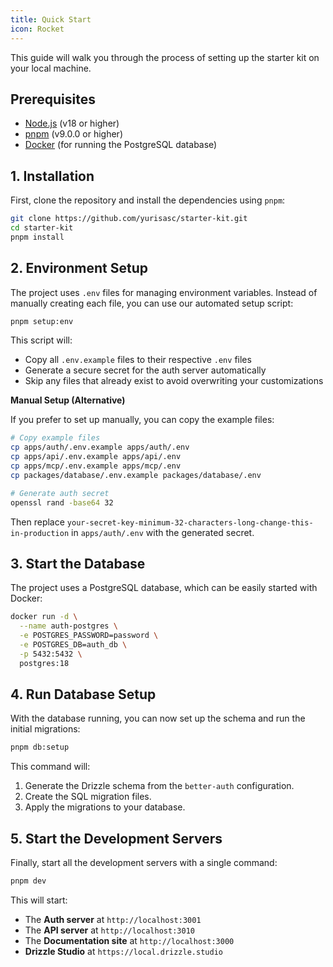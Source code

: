 ```yaml
---
title: Quick Start
icon: Rocket
---
```


This guide will walk you through the process of setting up the starter kit on your local machine.

## Prerequisites

*   [Node.js](https://nodejs.org/en/) (v18 or higher)
*   [pnpm](https://pnpm.io/installation) (v9.0.0 or higher)
*   [Docker](https://www.docker.com/get-started) (for running the PostgreSQL database)

## 1. Installation

First, clone the repository and install the dependencies using `pnpm`:

```bash
git clone https://github.com/yurisasc/starter-kit.git
cd starter-kit
pnpm install
```

## 2. Environment Setup

The project uses `.env` files for managing environment variables. Instead of manually creating each file, you can use our automated setup script:

```bash
pnpm setup:env
```

This script will:
- Copy all `.env.example` files to their respective `.env` files
- Generate a secure secret for the auth server automatically
- Skip any files that already exist to avoid overwriting your customizations

**Manual Setup (Alternative)**

If you prefer to set up manually, you can copy the example files:

```bash
# Copy example files
cp apps/auth/.env.example apps/auth/.env
cp apps/api/.env.example apps/api/.env
cp apps/mcp/.env.example apps/mcp/.env
cp packages/database/.env.example packages/database/.env

# Generate auth secret
openssl rand -base64 32
```

Then replace `your-secret-key-minimum-32-characters-long-change-this-in-production` in `apps/auth/.env` with the generated secret.

## 3. Start the Database

The project uses a PostgreSQL database, which can be easily started with Docker:

```bash
docker run -d \
  --name auth-postgres \
  -e POSTGRES_PASSWORD=password \
  -e POSTGRES_DB=auth_db \
  -p 5432:5432 \
  postgres:18
```

## 4. Run Database Setup

With the database running, you can now set up the schema and run the initial migrations:

```bash
pnpm db:setup
```

This command will:
1.  Generate the Drizzle schema from the `better-auth` configuration.
2.  Create the SQL migration files.
3.  Apply the migrations to your database.

## 5. Start the Development Servers

Finally, start all the development servers with a single command:

```bash
pnpm dev
```

This will start:
*   The **Auth server** at `http://localhost:3001`
*   The **API server** at `http://localhost:3010`
*   The **Documentation site** at `http://localhost:3000`
*   **Drizzle Studio** at `https://local.drizzle.studio`
